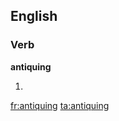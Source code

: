 ==English==

===Verb===
'''antiquing'''

# {{present participle of|[[antique]]}}

[[fr:antiquing]]
[[ta:antiquing]]